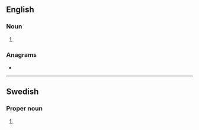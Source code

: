 {{also|svt}}
==English==
{{wikipedia|Supraventricular tachycardia}}

===Noun===
{{en-noun|?}}

# {{initialism of|en|[[supraventricular]] [[tachycardia]]}}

===Anagrams===
* {{anagrams|en|a=stv|STV|TVs|VST|VTs|tvs}}

----

==Swedish==

===Proper noun===
{{sv-proper noun|?|SVT:s}}

# {{init of|sv|[[w:Sveriges Television|Sveriges Television]]}}
